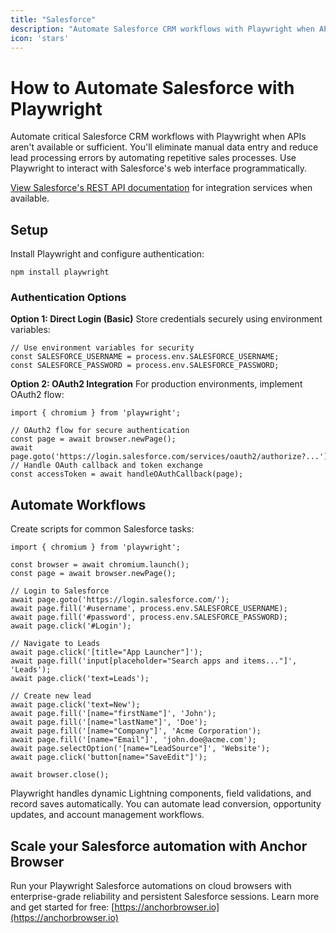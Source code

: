 ```yaml
---
title: "Salesforce"
description: "Automate Salesforce CRM workflows with Playwright when APIs aren't available."
icon: 'stars'
---
```


# How to Automate Salesforce with Playwright

Automate critical Salesforce CRM workflows with Playwright when APIs aren't available or sufficient. You'll eliminate manual data entry and reduce lead processing errors by automating repetitive sales processes. Use Playwright to interact with Salesforce's web interface programmatically.

[View Salesforce's REST API documentation](https://developer.salesforce.com/docs/atlas.en-us.api_rest.meta/api_rest/) for integration services when available.

## Setup

Install Playwright and configure authentication:

```
npm install playwright
```

### Authentication Options

**Option 1: Direct Login (Basic)**
Store credentials securely using environment variables:

```
// Use environment variables for security
const SALESFORCE_USERNAME = process.env.SALESFORCE_USERNAME;
const SALESFORCE_PASSWORD = process.env.SALESFORCE_PASSWORD;
```

**Option 2: OAuth2 Integration**
For production environments, implement OAuth2 flow:
```
import { chromium } from 'playwright';

// OAuth2 flow for secure authentication
const page = await browser.newPage();
await page.goto('https://login.salesforce.com/services/oauth2/authorize?...');
// Handle OAuth callback and token exchange
const accessToken = await handleOAuthCallback(page);
```


## Automate Workflows

Create scripts for common Salesforce tasks:

```
import { chromium } from 'playwright';

const browser = await chromium.launch();
const page = await browser.newPage();

// Login to Salesforce
await page.goto('https://login.salesforce.com/');
await page.fill('#username', process.env.SALESFORCE_USERNAME);
await page.fill('#password', process.env.SALESFORCE_PASSWORD);
await page.click('#Login');

// Navigate to Leads
await page.click('[title="App Launcher"]');
await page.fill('input[placeholder="Search apps and items..."]', 'Leads');
await page.click('text=Leads');

// Create new lead
await page.click('text=New');
await page.fill('[name="firstName"]', 'John');
await page.fill('[name="lastName"]', 'Doe');
await page.fill('[name="Company"]', 'Acme Corporation');
await page.fill('[name="Email"]', 'john.doe@acme.com');
await page.selectOption('[name="LeadSource"]', 'Website');
await page.click('button[name="SaveEdit"]');

await browser.close();
```

Playwright handles dynamic Lightning components, field validations, and record saves automatically. You can automate lead conversion, opportunity updates, and account management workflows.

## Scale your Salesforce automation with Anchor Browser

Run your Playwright Salesforce automations on cloud browsers with enterprise-grade reliability and persistent Salesforce sessions. Learn more and get started for free: [https://anchorbrowser.io](https://anchorbrowser.io)
